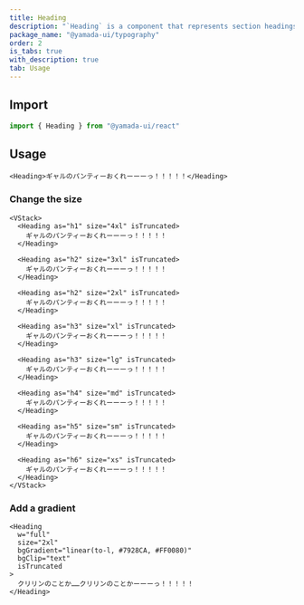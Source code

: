 ```yaml
---
title: Heading
description: "`Heading` is a component that represents section headings. By default, it renders an `h1` element."
package_name: "@yamada-ui/typography"
order: 2
is_tabs: true
with_description: true
tab: Usage
---
```


## Import

```ts
import { Heading } from "@yamada-ui/react"
```

## Usage

```tsx
<Heading>ギャルのパンティーおくれーーーっ！！！！！</Heading>
```

### Change the size

```tsx
<VStack>
  <Heading as="h1" size="4xl" isTruncated>
    ギャルのパンティーおくれーーーっ！！！！！
  </Heading>

  <Heading as="h2" size="3xl" isTruncated>
    ギャルのパンティーおくれーーーっ！！！！！
  </Heading>

  <Heading as="h2" size="2xl" isTruncated>
    ギャルのパンティーおくれーーーっ！！！！！
  </Heading>

  <Heading as="h3" size="xl" isTruncated>
    ギャルのパンティーおくれーーーっ！！！！！
  </Heading>

  <Heading as="h3" size="lg" isTruncated>
    ギャルのパンティーおくれーーーっ！！！！！
  </Heading>

  <Heading as="h4" size="md" isTruncated>
    ギャルのパンティーおくれーーーっ！！！！！
  </Heading>

  <Heading as="h5" size="sm" isTruncated>
    ギャルのパンティーおくれーーーっ！！！！！
  </Heading>

  <Heading as="h6" size="xs" isTruncated>
    ギャルのパンティーおくれーーーっ！！！！！
  </Heading>
</VStack>
```

### Add a gradient

```tsx
<Heading
  w="full"
  size="2xl"
  bgGradient="linear(to-l, #7928CA, #FF0080)"
  bgClip="text"
  isTruncated
>
  クリリンのことか……クリリンのことかーーーっ！！！！！
</Heading>
```
